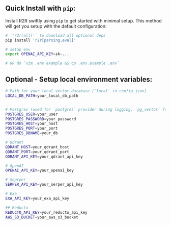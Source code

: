 ## Quick Install with `pip`:

Install R2R swiftly using `pip` to get started with minimal setup. This method will get you setup with the default configuration:

```bash
# `'r2r[all]'` to download all optional deps
pip install 'r2r[parsing,eval]'

# setup env 
export OPENAI_API_KEY=sk-...

# OR do `vim .env.example && cp .env.example .env`
```

## Optional - Setup local environment variables:

```bash
# Path for your local vector_database [`local` in config.json]
LOCAL_DB_PATH=your_local_db_path


# Postgres (used for `postgres` provider during logging, `pg_vector` for vectordb in config.json)
POSTGRES_USER=your_user
POSTGRES_PASSWORD=your_password
POSTGRES_HOST=your_host
POSTGRES_PORT=your_port
POSTGRES_DBNAME=your_db

# Qdrant
QDRANT_HOST=your_qdrant_host
QDRANT_PORT=your_qdrant_port
QDRANT_API_KEY=your_qdrant_api_key

# OpenAI
OPENAI_API_KEY=your_openai_key

# Seprper
SERPER_API_KEY=your_serper_api_key

# Exa
EXA_API_KEY=your_exa_api_key

## Reducto
REDUCTO_API_KEY=your_reducto_api_key
AWS_S3_BUCKET=your_aws_s3_bucket
```